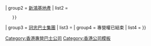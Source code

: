 {{Navbox
| name   = 香港專營巴士公司
| title  = [[香港巴士|香港專利巴士公司]]
| group1 = [[匯達交通服務]]
| list1  = {{香港交通標誌|CITYBUS|S}}{{.w}}{{香港交通標誌|NWFB|S}}
| group2 = [[新鴻基地產]]
| list2 = {{Navbox subgroup
    | group1 = [[載通國際]]
    | list1  = {{香港交通標誌|KMB|S}}{{.w}}{{香港交通標誌|LWB|S}}
    }}
| group3 = [[冠忠巴士集團]]
| list3 = {{香港交通標誌|NLB|S}}
| group4 = 專營權已結束<!---已結業--->
| list4  = {{香港交通標誌|CMB|S}}
}}<noinclude>
[[Category:香港專營巴士公司]]
[[Category:香港公司模板]]
</noinclude>